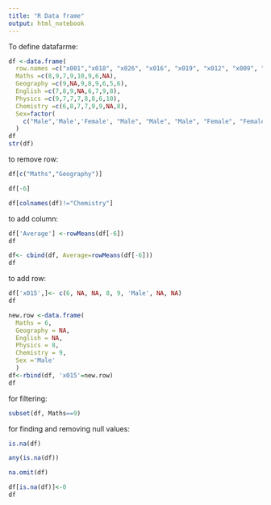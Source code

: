 ```yaml
---
title: "R Data frame"
output: html_notebook
---
```

To define datafarme:
```r
df <-data.frame(
  row.names =c("x001","x018", "x026", "x016", "x019", "x012", "x009", "x003"),
  Maths =c(8,9,7,9,10,9,6,NA),
  Geography =c(9,NA,9,8,9,6,5,6),
  English =c(7,8,9,NA,6,7,9,8),
  Physics =c(9,7,7,7,8,8,6,10),
  Chemistry =c(6,8,7,7,9,9,NA,8),
  Sex=factor(
    c("Male",'Male','Female', "Male", "Male", "Male", "Female", "Female"))
  )
df
str(df)
```
to remove row:
```r
df[c("Maths","Geography")]
```
```r
df[-6]
```

```r
df[colnames(df)!="Chemistry"]
```
to add column:
```r
df['Average'] <-rowMeans(df[-6])
df
```
```r
df<- cbind(df, Average=rowMeans(df[-6]))
df
```
to add row:
```r
df['x015',]<- c(6, NA, NA, 8, 9, 'Male', NA, NA)
df
```
```r
new.row <-data.frame(
  Maths = 6,
  Geography = NA,
  English = NA,
  Physics = 8,
  Chemistry = 9,
  Sex ='Male'
  )
df<-rbind(df, 'x015'=new.row)
df
```
for filtering:
```r
subset(df, Maths==9)
```
for finding and removing null values:
```r
is.na(df)
```
```r
any(is.na(df))
```
```r
na.omit(df)
```
```r
df[is.na(df)]<-0
df
```

